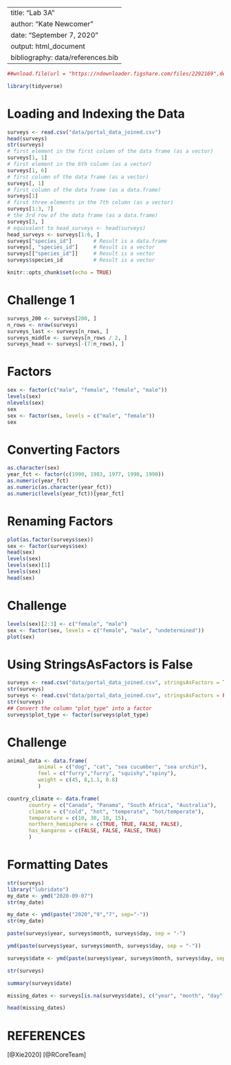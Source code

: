 
---
title: "Lab 3A"
author: "Kate Newcomer"
date: "September 7, 2020"
output: html_document
bibliography: data/references.bib
---
```r
##wnload.file(url = "https://ndownloader.figshare.com/files/2292169",destfile = "data/portal_data_joined.csv")
```

```r
library(tidyverse)
```
# Loading and Indexing the Data
```r
surveys <- read.csv("data/portal_data_joined.csv")
head(surveys)
str(surveys)
# first element in the first column of the data frame (as a vector)
surveys[1, 1]   
# first element in the 6th column (as a vector)
surveys[1, 6]   
# first column of the data frame (as a vector)
surveys[, 1]    
# first column of the data frame (as a data.frame)
surveys[1]      
# first three elements in the 7th column (as a vector)
surveys[1:3, 7] 
# the 3rd row of the data frame (as a data.frame)
surveys[3, ]    
# equivalent to head_surveys <- head(surveys)
head_surveys <- surveys[1:6, ] 
surveys["species_id"]       # Result is a data.frame
surveys[, "species_id"]     # Result is a vector
surveys[["species_id"]]     # Result is a vector
surveys$species_id          # Result is a vector

```
              
```r
knitr::opts_chunk$set(echo = TRUE)
```
# Challenge 1
```r
surveys_200 <- surveys[200, ]
n_rows <- nrow(surveys)
surveys_last <- surveys[n_rows, ]
surveys_middle <- surveys[n_rows / 2, ]
surveys_head <- surveys[-(7:n_rows), ]
```
# Factors
```r
sex <- factor(c("male", "female", "female", "male"))
levels(sex)
nlevels(sex)
sex
sex <- factor(sex, levels = c("male", "female"))
sex
```
# Converting Factors
```r
as.character(sex)
year_fct <- factor(c(1990, 1983, 1977, 1998, 1990))
as.numeric(year_fct)               
as.numeric(as.character(year_fct)) 
as.numeric(levels(year_fct))[year_fct] 
```
# Renaming Factors
```r
plot(as.factor(surveys$sex))
sex <- factor(surveys$sex)
head(sex)
levels(sex)
levels(sex)[1]
levels(sex)
head(sex)
```
# Challenge
```r
levels(sex)[2:3] <- c("female", "male")
sex <- factor(sex, levels = c("female", "male", "undetermined"))
plot(sex)
```

# Using StringsAsFactors is False
```r
surveys <- read.csv("data/portal_data_joined.csv", stringsAsFactors = TRUE)
str(surveys)
surveys <- read.csv("data/portal_data_joined.csv", stringsAsFactors = FALSE)
str(surveys)
## Convert the column "plot_type" into a factor
surveys$plot_type <- factor(surveys$plot_type)
```
# Challenge
```r
animal_data <- data.frame(
          animal = c("dog", "cat", "sea cucumber", "sea urchin"),
          feel = c("furry","furry", "squishy","spiny"),
          weight = c(45, 8,1.1, 0.8)
          )

country_climate <- data.frame(
       country = c("Canada", "Panama", "South Africa", "Australia"),
       climate = c("cold", "hot", "temperate", "hot/temperate"),
       temperature = c(10, 30, 18, 15),
       northern_hemisphere = c(TRUE, TRUE, FALSE, FALSE),
       has_kangaroo = c(FALSE, FALSE, FALSE, TRUE)
       )


```
# Formatting Dates
```r
str(surveys)
library("lubridate")
my_date <- ymd("2020-09-07")
str(my_date)

my_date <- ymd(paste("2020","9","7", sep="-"))
str(my_date)

paste(surveys$year, surveys$month, surveys$day, sep = "-")

ymd(paste(surveys$year, surveys$month, surveys$day, sep = "-"))

surveys$date <- ymd(paste(surveys$year, surveys$month, surveys$day, sep = "-"))

str(surveys)

summary(surveys$date)

missing_dates <- surveys[is.na(surveys$date), c("year", "month", "day")]

head(missing_dates)

```
# REFERENCES
[@Xie2020]
[@RCoreTeam]


